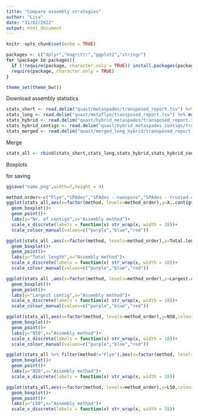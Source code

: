 ```yaml
---
title: "Compare assembly strategies"
author: "Lisa"
date: "11/02/2022"
output: html_document
---
```


```r
knitr::opts_chunk$set(echo = TRUE)
```

```r
packages <- c("dplyr","magrittr","ggplot2","stringr")
for (package in packages){
  if (!require(package, character.only = TRUE)) install.packages(package)
  require(package, character.only = TRUE)
}
```

```r
theme_set(theme_bw())
```

Download assembly statistics

```r
stats_short <- read.delim("quast/metaspades/transposed_report.tsv") %>% mutate(method='SPAdes',reads='short')
stats_long <- read.delim("quast/metaflye/transposed_report.tsv") %>% mutate(method='Flye',reads='long')
stats_hybrid <- read.delim("quast/hybrid_metaspades/transposed_report.tsv") %>% mutate(method='SPAdes --nanopore',reads='hybrid')
stats_hybrid_contigs <- read.delim("quast/hybrid_metaspades_contigs/transposed_report.tsv") %>% mutate(method='SPAdes --trusted-contigs',reads='hybrid')
stats_merged <- read.delim("quast/merged_long_hybrid/transposed_report.tsv") %>% mutate(method='SPAdes --trusted-contigs + Flye',reads='hybrid')
```

Merge
```r
stats_all <- rbind(stats_short,stats_long,stats_hybrid,stats_hybrid_contigs,stats_merged)
```

Boxplots

for saving
```r
ggsave("name.png",width=7,height = 4)
```


```r
method_order<-c("Flye","SPAdes","SPAdes --nanopore","SPAdes --trusted-contigs","SPAdes --trusted-contigs + Flye")
ggplot(stats_all,aes(x=factor(method, levels=method_order),y=X..contigs,colour=reads))+
  geom_boxplot()+
  geom_point()+
  labs(y="Nr. of contigs",x="Assembly method")+
  scale_x_discrete(labels = function(x) str_wrap(x, width = 18))+
  scale_colour_manual(values=c("purple","blue","red"))
```

```r
ggplot(stats_all ,aes(x=factor(method, levels=method_order),y=Total.length,colour=reads))+
  geom_boxplot()+
  geom_point()+
  labs(y="Total length",x="Assembly method")+
  scale_x_discrete(labels = function(x) str_wrap(x, width = 18))+
  scale_colour_manual(values=c("purple","blue","red"))
```

```r
ggplot(stats_all ,aes(x=factor(method, levels=method_order),y=Largest.contig,colour=reads))+
  geom_boxplot()+
  geom_point()+
  labs(y="Largest contig",x="Assembly method")+
  scale_x_discrete(labels = function(x) str_wrap(x, width = 18))+
  scale_colour_manual(values=c("purple","blue","red"))
```
```r
ggplot(stats_all,aes(x=factor(method, levels=method_order),y=N50,colour=reads))+
  geom_boxplot()+
  geom_point()+
  labs(y="N50",x="Assembly method")+
  scale_x_discrete(labels = function(x) str_wrap(x, width = 18))+
  scale_colour_manual(values=c("purple","blue","red"))
```

```r
ggplot(stats_all %>% filter(method!="Flye"),aes(x=factor(method, levels=method_order),y=N50,colour=reads))+
  geom_boxplot()+
  geom_point()+
  labs(y="N50",x="Assembly method")+
  scale_x_discrete(labels = function(x) str_wrap(x, width = 18))
```

```r
ggplot(stats_all,aes(x=factor(method, levels=method_order),y=L50,colour=reads))+
  geom_boxplot()+
  geom_point()+
  labs(y="L50",x="Assembly method")+
  scale_x_discrete(labels = function(x) str_wrap(x, width = 18))
```


